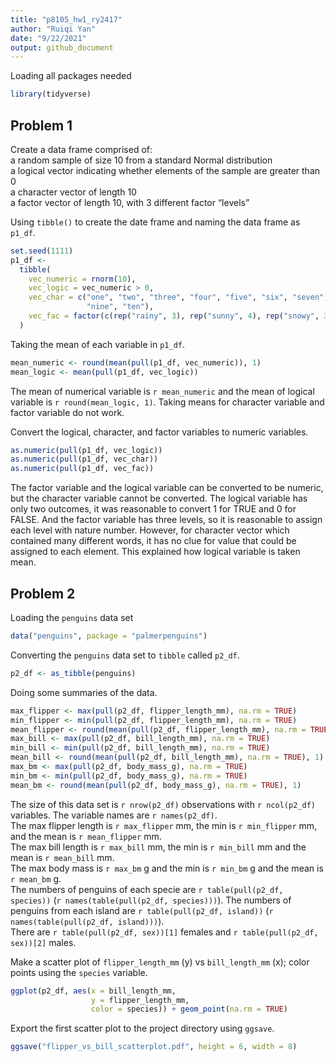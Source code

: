 ```yaml
---
title: "p8105_hw1_ry2417"
author: "Ruiqi Yan"
date: "9/22/2021"
output: github_document
---
```


Loading all packages needed\

```r
library(tidyverse)
```

## Problem 1

Create a data frame comprised of:\
a random sample of size 10 from a standard Normal distribution\
a logical vector indicating whether elements of the sample are greater than 0\
a character vector of length 10\
a factor vector of length 10, with 3 different factor “levels”\

Using `tibble()` to create the date frame and naming the data frame as `p1_df`.\

```r
set.seed(1111)
p1_df <- 
  tibble(
    vec_numeric = rnorm(10),
    vec_logic = vec_numeric > 0,
    vec_char = c("one", "two", "three", "four", "five", "six", "seven", "eight",
                 "nine", "ten"),
    vec_fac = factor(c(rep("rainy", 3), rep("sunny", 4), rep("snowy", 3)))
  )
```

Taking the mean of each variable in `p1_df`.\

```r
mean_numeric <- round(mean(pull(p1_df, vec_numeric)), 1)
mean_logic <- mean(pull(p1_df, vec_logic))
```

The mean of numerical variable is `r mean_numeric` and the mean of logical variable is `r round(mean_logic, 1)`. Taking means for character 
variable and factor variable do not work.\

Convert the logical, character, and factor variables to numeric variables.\

```r
as.numeric(pull(p1_df, vec_logic))
as.numeric(pull(p1_df, vec_char))
as.numeric(pull(p1_df, vec_fac))
```

The factor variable and the logical variable can be converted to be numeric, but
the character variable cannot be converted. The logical variable has only two 
outcomes, it was reasonable to convert 1 for TRUE and 0 for FALSE. And the 
factor variable has three levels, so it is reasonable to assign each level with
nature number. However, for character vector which contained many different 
words, it has no clue for value that could be assigned to each element. This 
explained how logical variable is taken mean.\

## Problem 2

Loading the `penguins` data set\

```r
data("penguins", package = "palmerpenguins")
```

Converting the `penguins` data set to `tibble` called `p2_df`.\

```r
p2_df <- as_tibble(penguins)
```

Doing some summaries of the data.\

```r
max_flipper <- max(pull(p2_df, flipper_length_mm), na.rm = TRUE)
min_flipper <- min(pull(p2_df, flipper_length_mm), na.rm = TRUE)
mean_flipper <- round(mean(pull(p2_df, flipper_length_mm), na.rm = TRUE), 1)
max_bill <- max(pull(p2_df, bill_length_mm), na.rm = TRUE)
min_bill <- min(pull(p2_df, bill_length_mm), na.rm = TRUE)
mean_bill <- round(mean(pull(p2_df, bill_length_mm), na.rm = TRUE), 1)
max_bm <- max(pull(p2_df, body_mass_g), na.rm = TRUE)
min_bm <- min(pull(p2_df, body_mass_g), na.rm = TRUE)
mean_bm <- round(mean(pull(p2_df, body_mass_g), na.rm = TRUE), 1)
```

The size of this data set is  `r nrow(p2_df)` observations with `r ncol(p2_df)` 
variables. The variable names are ``r names(p2_df)``.\
The max flipper length is `r max_flipper` mm, the min is `r min_flipper` mm, and the mean is `r mean_flipper` mm.\
The max bill length is `r max_bill` mm, the min is `r min_bill` mm and the mean 
is `r mean_bill` mm.\
The max body mass is `r max_bm` g and the min is `r min_bm` g and the mean is 
`r mean_bm` g.\
The numbers of penguins of each specie are `r table(pull(p2_df, species))` 
(`r names(table(pull(p2_df, species)))`). The numbers of penguins from each island are `r table(pull(p2_df, island))` (`r names(table(pull(p2_df, island)))`).\
There are `r table(pull(p2_df, sex))[1]` females and `r table(pull(p2_df, sex))[2]` males.\

Make a scatter plot of `flipper_length_mm` (y) vs `bill_length_mm` (x); color points using the `species` variable.\

```r
ggplot(p2_df, aes(x = bill_length_mm, 
                  y = flipper_length_mm, 
                  color = species)) + geom_point(na.rm = TRUE)
```

Export the first scatter plot to the project directory using `ggsave`.\

```r
ggsave("flipper_vs_bill_scatterplot.pdf", height = 6, width = 8)
```












